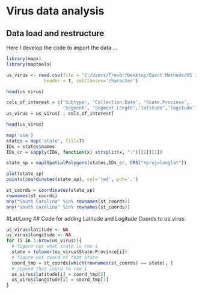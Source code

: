 # Virus data analysis

##  Data load and restructure

Here I develop the code to import the data ... 

```r
library(maps)
library(maptools)

us_virus <- read.csv(file = "C:/Users/Trevor/Desktop/Quant Methods/US influenza.csv",
              header = T, colClasses='character')

head(us_virus)

cols_of_interest = c('Subtype', 'Collection.Date', 'State.Province',
                     'Segment', 'Segment.Length','latitude','logitude')
us_virus = us_virus[ , cols_of_interest]

head(us_virus)

map('usa')
states = map('state', fill=T)
IDs = states$names
IDs_cr = sapply(IDs, function(x) strsplit(x, ":")[[1]][1])

state_sp = map2SpatialPolygons(states,IDs_cr, CRS("+proj=longlat"))

plot(state_sp)
points(coordinates(state_sp), col='red', pch='.')

st_coords = coordinates(state_sp)
rownames(st_coords)
any("South Carolina" %in% rownames(st_coords))
any("south carolina" %in% rownames(st_coords))

```

#Lat/Long
## Code for adding Latitude and Logitude Coords to us_virus.

```r
us_virus$latitude <- NA
us_virus$longitude <- NA
for (i in 1:nrow(us_virus)){
  # figure out what state is row i
  state = tolower(us_virus$State.Province[i])
  # figure out coord of that state
  coord_tmp = st_coords[which(rownames(st_coords) == state), ]
  # append that coord to row i
  us_virus$latitude[i] = coord_tmp[2]
  us_virus$longitude[i] = coord_tmp[1]
}








```